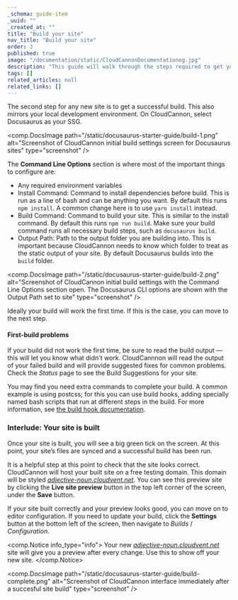 ```yaml
---
_schema: guide-item
_uuid: ""
_created_at: ""
title: "Build your site"
nav_title: "Build your site"
order: 3
published: true
image: "/documentation/static/CloudCannonDocumentationog.jpg"
description: "This guide will walk through the steps required to get your Docusaurus site built, editable and live on CloudCannon."
tags: []
related_articles: null
related_links: []
---
```


The second step for any new site is to get a successful build. This also mirrors your local development environment. On CloudCannon, select Docusaurus as your SSG.

<comp.DocsImage path="/static/docusaurus-starter-guide/build-1.png" alt="Screenshot of CloudCannon initial build settings screen for Docusaurus sites" type="screenshot" />

The **Command Line Options** section is where most of the important things to configure are:

* Any required environment variables
* Install Command: Command to install dependencies before build. This is run as a line of bash and can be anything you want. By default this runs `npm install`. A common change here is to use `yarn install` instead.
* Build Command: Command to build your site. This is similar to the install command. By default this runs `npm run build`. Make sure your build command runs all necessary build steps, such as `docusaurus build`.
* Output Path: Path to the output folder you are building into. This is important because CloudCannon needs to know which folder to treat as the static output of your site. By default Docusaurus builds into the `build` folder.

<comp.DocsImage path="/static/docusaurus-starter-guide/build-2.png" alt="Screenshot of CloudCannon initial build settings with the Command Line Options section open. The Docusaurus CLI options are shown with the Output Path set to site" type="screenshot" />

Ideally your build will work the first time. If this is the case, you can move to the next step.

#### First-build problems

If your build did not work the first time, be sure to read the build output — this will let you know what didn't work.
CloudCannnon will read the output of your failed build and will provide suggested fixes for common problems.
Check the _Status_ page to see the Build Suggestions for your site.

You may find you need extra commands to complete your build. A common example is using postcss; for this you can use build hooks, adding specially named bash scripts that run at different steps in the build. For more information, see [the build hook documentation](/documentation/articles/extending-your-build-process-with-hooks/).

### Interlude: Your site is built

Once your site is built, you will see a big green tick on the screen. At this point, your site’s files are synced and a successful build has been run.

It is a helpful step at this point to check that the site looks correct. CloudCannon will host your built site on a free testing domain.
This domain will be styled _[adjective-noun.cloudvent.net](http://adjective-noun.cloudvent.net)_.
You can see this preview site by clicking the **Live site preview** button in the top left corner of the screen, under the **Save** button.

If your site built correctly and your preview looks good, you can move on to editor configuration.
If you need to update your build, click the **Settings** button at the bottom left of the screen, then navigate to _Builds_ / _Configuration_.

<comp.Notice info_type="info">
  Your new *[adjective-noun.cloudvent.net](http://adjective-noun.cloudvent.net)*
  site will give you a preview after every change. Use this to show off your new
  site.
</comp.Notice>

<comp.DocsImage
  path="/static/docusaurus-starter-guide/build-complete.png"
  alt="Screenshot of CloudCannon interface immediately after a succesful site build"
  type="screenshot"
/>
